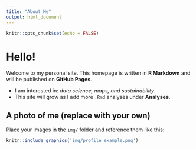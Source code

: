 ```yaml
---
title: "About Me"
output: html_document
---
```


```r
knitr::opts_chunk$set(echo = FALSE)
```

# Hello!

Welcome to my personal site. This homepage is written in **R Markdown** and will be published on **GitHub Pages**.

- I am interested in: _data science, maps, and sustainability_.
- This site will grow as I add more `.Rmd` analyses under **Analyses**.

## A photo of me (replace with your own)

Place your images in the `img/` folder and reference them like this:

```r
knitr::include_graphics('img/profile_example.png')
```
